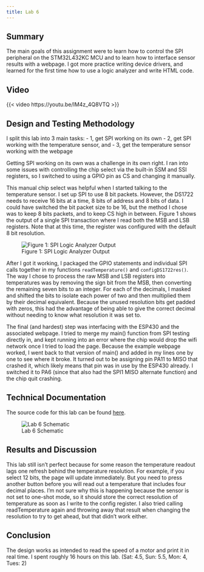 ```yaml
---
title: Lab 6
---
```

## Summary

The main goals of this assignment were to learn how to control the SPI peripheral on the STM32L432KC MCU 
and to learn how to interface sensor results with a webpage. I got more practice writing device drivers, 
and learned for the first time how to use a logic analyzer and write HTML code. \

## Video 
{{< video  https://youtu.be/IM4z_4Q8VTQ >}}


## Design and Testing Methodology
I split this lab into 3 main tasks:
- 1, get SPI working on its own
- 2, get SPI working with the temperature sensor, and 
- 3, get the temperature sensor working with the webpage

Getting SPI working on its own was a challenge in its own right. I ran into some issues with controlling the chip select
via the built-in SSM and SSI registers, so I switched to using a GPIO pin as CS and changing it manually.\

This manual chip select was helpful when I started talking to the temperature sensor. I set up SPI to use 8 bit packets.
However, the DS1722 needs to receive 16 bits at a time, 8 bits of address and 8 bits of data. I could have switched the bit packet
size to be 16, but the method I chose was to keep 8 bits packets, and to keep CS high in between. Figure 1 shows the output of a single SPI transaction where I read both the MSB and LSB registers. Note that at this time, the register was configured with the default 8 bit resolution.\

![Figure 1: SPI Logic Analyzer Output](/labs/lab6/images/spi.png)

 After I got it working, I packaged the GPIO statements and individual SPI calls together in my functions `readTemperature()` and `configDS1722res()`. The way I chose to process the raw MSB and LSB registers into temperatures was by removing the sign bit from the MSB, then converting the remaining seven bits to an integer. For each of the decimals, I masked and shifted the bits to isolate each power of two and then multiplied them by their decimal equivalent. Because the unused resolution bits get padded with zeros, this had the advantage of being able to give the correct decimal without needing to know what resolution it was set to.\

The final (and hardest) step was interfacing with the ESP430 and the associated webpage. I tried to merge my main() function from SPI testing directly in, and kept running into an error where the chip would drop the wifi network once I tried to load the page. Because the example webpage worked, I went back to that version of main() and added in my lines one by one to see where it broke. It turned out to be assigning pin PA11 to MISO that crashed it, which likely means that pin was in use by the ESP430 already. I switched it to PA6 (since that also had the SPI1 MISO alternate function) and the chip quit crashing.\

## Technical Documentation
The source code for this lab can be found [here](https://github.com/ellieSundheim/microPs-lab6).

![Lab 6 Schematic]()

## Results and Discussion 

This lab still isn't perfect because for some reason the temperature readout lags one refresh behind the temperature resolution. For example, if you select 12 bits, the page will update immediately. But you need to press another button before you will read out a temperature that includes four decimal places. I'm not sure why this is happening because the sensor is not set to one-shot mode, so it should store the correct resolution of temperature as soon as I write to the config register. I also tried calling readTemperature again and throwing away that result when changing the resolution to try to get ahead, but that didn't work either.\


## Conclusion
The design works as intended to read the speed of a motor and print it in real time. I spent roughly 16 hours on this lab. (Sat: 4.5, Sun: 5.5, Mon: 4, Tues: 2) 